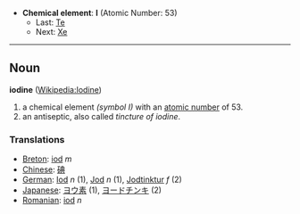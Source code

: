 *'''Chemical element''': '''I''' (Atomic Number: 53)
**Last: [[Tellurium|Te]]
**Next: [[Xenon|Xe]]
----
== Noun ==
'''iodine''' ([[en:Iodine|Wikipedia:Iodine]])

# a chemical element ''(symbol I)'' with an [[atomic number]] of 53.
# an antiseptic, also called ''tincture of iodine''.

===Translations===
*[[Breton]]: [[iod]] ''m''
*[[Chinese]]: [[碘]]
*[[German]]: [[Iod]] ''n'' (1), [[Jod]] ''n'' (1), [[Jodtinktur]] ''f'' (2)
*[[Japanese]]: [[ヨウ素]] (1), [[ヨードチンキ]] (2)
*[[Romanian]]: [[iod]] ''n''
